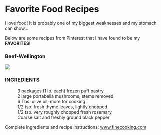 <p>&nbsp;</p>
<h1>__Favorite Food Recipes__</h1>
<p>I love food! It is probably one of my biggest weaknesses and my stomach can show...</p>
<p>Below are some recipes from Pinterest that I have found to be my __FAVORITES!__</p>
<h3>Beef-Wellington</h3>
![](https://s3.amazonaws.com/finecooking.s3.tauntonclud.com/app/uploads/2000/12/19164801/beef-wellington_wide.jpg)
<dl>
  <dt><h3>__INGREDIENTS__</h3></dt>
    <dd>3 packages (1 lb. each) frozen puff pastry</dd>
    <dd>2 large portabella mushrooms, stems removed</dd>
    <dd>6 Tbs. olive oil; more for cooking</dd>
    <dd>1/2 tsp. fresh thyme leaves, lightly chopped</dd>
    <dd>1/2 tsp. very roughly chopped fresh rosemary</dd>
    <dd>Coarse salt and freshly ground black pepper</dd>
</dl>
<p> Complete ingredients and recipe instructions: <a href="https://www.finecooking.com/recipe/individual-beef-wellingtons-with-mushroom-spinach-blue-cheese-filling" target="_blank"> www.finecooking.com</a></p>